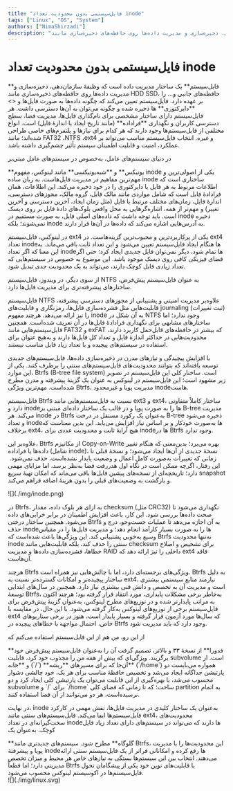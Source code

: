 ```yaml
---
title: "فایل‌سیستمی بدون محدودیت تعداد inode"
tags: ["Linux", "OS", "System"]
authors: ["NimaShirzadi"]
description: "فایل‌سیستم یک ساختار مدیریت داده است که وظیفهٔ سازمان‌دهی، ذخیره‌سازی و مدیریت داده‌ها روی حافظه‌های ذخیره‌سازی مانند HDD SSD، حافظه‌های جانبی و… را بر عهده دارد."
---
```



# فایل‌سیستمی بدون محدودیت تعداد inode

<Tooltip tip="File System">
  <span>**فایل‌سیستم**</span>
</Tooltip>
یک ساختار مدیریت داده است که وظیفهٔ سازمان‌دهی، ذخیره‌سازی و مدیریت داده‌ها روی
حافظه‌های ذخیره‌سازی مانند HDD SSD، حافظه‌های جانبی و… را بر عهده دارد.
فایل‌سیستم تعیین می‌کند که چگونه داده‌ها به صورت فایل‌ها و
<>
  <Tooltip tip="Directory">
    <span>**دایرکتوری**</span>
  </Tooltip>
</>
‌ها ذخیره شده و چگونه می‌توان به آن‌ها دسترسی داشت. هر فایل‌سیستم دارای ساختار
مشخصی برای نام‌گذاری فایل‌ها، مدیریت فضا، سطح دسترسی کاربران و نگهداری
<Tooltip tip="Metadata">
  <span>**فراداده**</span>
</Tooltip>
(مانند تاریخ ایجاد یا اندازهٔ فایل) است. انواع مختلفی از فایل‌سیستم‌ها وجود
دارند که هر کدام برای نیازها و پلتفرم‌های خاصی طراحی شده‌اند؛ مانند FAT32 ،NTFS
،ext4 و غیره. انتخاب فایل‌سیستم مناسب می‌تواند بر عملکرد، امنیت و قابلیت اطمینان
سیستم تأثیر چشم‌گیری داشته باشد.

در دنیای سیستم‌های عامل، به‌خصوص در سیستم‌های عامل مبتی‌بر

<Tooltip tip="Unix-Based">
  <span>**یونیکس**</span>
</Tooltip>
و
<Tooltip tip="Unix-Like">
  <span>**شبه‌یونیکسی**</span>
</Tooltip>
مانند لینوکس، مفهوم inode یکی از اصولی‌ترین و مهم‌ترین مفاهیم در مدیریت
فایل‌هاست. به زبان ساده inode ساختاری است که اطلاعات مربوط به هر فایل یا
دایرکتوری را در خود ذخیره می‌کند. این اطلاعات، همان فرادادهٔ فایل است که شامل
مواردی مانند مالک فایل، گروه مالک، مجوزهای دسترسی، اندازهٔ فایل، زمان‌های مختلف
مرتبط با فایل (مثل زمان ایجاد، آخرین دسترسی و آخرین تغییر) و مهم‌تر از همه،
اشاره‌گرهایی به محل واقعی بلوک‌های دادهٔ فایل بر روی دیسک است. باید توجه داشت که
داده‌های اصلی فایل، به صورت مستقیم در inode ذخیره نمی‌شوند؛ بلکه inode به
آدرس‌هایی اشاره می‌کند که داده‌ها در آن‌ها قرار دارند.

در لینوکس، فایل‌سیستم ext4 یکی از پرکاربردترین و محبوب‌ترین گزینه‌هاست. در ext4 تعداد inode‌ها هنگام ایجاد فایل‌سیستم تعیین می‌شود و این تعداد ثابت باقی می‌ماند. به این معنا که اگر تعداد inode‌ها تمام شود، دیگر نمی‌توان فایل جدیدی ایجاد کرد؛ حتی اگر فضای فیزیکی کافی روی دیسک موجود باشد. این موضوع به خصوص در سیستم‌هایی که تعداد زیادی فایل کوچک دارند، می‌تواند به یک محدودیت جدی تبدیل شود.

از سوی دیگر، در ویندوز، فایل‌سیستم NTFS به عنوان فایل‌سیستم پیش‌فرض، ساختارهای پیشرفته‌تری برای مدیریت فایل‌ها دارد.

فایل‌سیستم NTFS علاوه‌بر مدیریت امنیتی و پشتیبانی از مجوزهای دسترسی پیشرفته، قابلیت‌هایی مثل فشرده‌سازی فایل‌ها، رمزنگاری و قابلیت‌های journaling (ثبت تغییرات) را نیز ارائه می‌دهد. هرچند مفهوم inode به آن شکل در NTFS وجود ندارد؛ اما ساختارهای مشابهی برای نگهداری فرادادهٔ فایل‌ها در آن تعریف شده‌است. همچنین فایل‌سیستم‌هایی مانند FAT32 و exFAT که بیشتر در حافظه‌های قابل‌حمل کاربرد دارند، محدودیت‌هایی در حداکثر اندازهٔ فایل و تعداد کل فایل‌ها دارند و به‌هیچ عنوان برای استفاده در سیستم‌های پیچیده و با تعداد زیاد فایل مناسب نیستند.

با افزایش پیچیدگی و نیازهای مدرن در ذخیره‌سازی داده‌ها، فایل‌سیستم‌های جدیدی توسعه یافته‌اند که بتوانند محدودیت‌های فایل‌سیستم‌های سنتی را برطرف کنند. یکی از این موارد، Btrfs (B-tree file system) است. ساختار کلی این فایل‌سیستم در تصویر زیر مشهود است؛ این فایل‌سیستم در لینوکس به عنوان یک گزینهٔ پیشرفته و مدرن مطرح شده‌است. مهم‌ترین ویژگی Btrfs، مدیریت پویا و غیرمحدود inodeهاست.

فایل‌سیستم Btrfs نسبت به فایل‌سیستم‌هایی مانند ext3 و ext4، ساختار کاملاً متفاوتی دارد و inodeها را به صورت پویا و در قالب یک ساختار داده‌ای مبتنی بر B-tree مدیریت می‌کند. هر inode در Btrfs به‌عنوان یک رکورد مستقل در درخت B-tree ذخیره می‌شود و تعداد inodeها به‌صورت خودکار و بر اساس نیاز افزایش می‌یابد. این بدین معناست که برخلاف ext4، هیچ آرایهٔ ثابت و محدودیت عددی برای inodeها در Btrfs وجود ندارد.

علاوه‌بر این، Btrfs از مکانیزم Copy-on-Write بهره می‌برد؛ بدین‌معنی که هنگام تغییر داده‌ها یا فراداده (شامل inode)، نسخهٔ جدیدی از آن‌ها ایجاد می‌شود؛ و نسخهٔ قبلی تا زمانی که تغییرات به‌صورت کامل اعمال و وضعیت پایدار نشده‌است، حذف نمی‌شود.  این رفتار، اگرچه ممکن است در نگاه اول هدررفت فضا به‌نظر برسد، اما مزایای مهمی دارد؛ تاریخچه‌ای از نسخه‌های پیشین فایل‌ها باقی می‌ماند که امکان تهیهٔ سریع snapshot و بازگشت به وضعیت‌های قبلی را بدون هزینهٔ اضافه فراهم می‌کند.

<div style={{ textAlign: "center" }}>![](./img/inode.png)</div>

در Btrfs، به ازای هر بلوک داده، مقدار checksum (مثل CRC32) نگهداری می‌شود تا صحت داده‌ها بررسی شود. این کار، باعث افزایش اطمینان در برابر خرابی‌های داده می‌شود. همچنین ساختار درختی Btrfs به آن اجازه می‌دهد تا عملیات جست‌و‌جو، درج و حذف inodeها را به صورت بسیار کارآمد انجام دهد؛ و مدیریت فایل‌ها را در مقیاس وسیع به‌خوبی پشتیبانی کند. این ویژگی‌ها باعث شده‌است که Btrfs نه‌تنها محدودیت inode سنتی را حذف کند، بلکه قابلیت‌هایی مانند checksum برای تشخیص و اصلاح خطاها، فشرده‌سازی داده‌ها و مدیریت RAID داخلی را نیز ارائه دهد که ext4 فاقد آن‌هاست.

هرچند Btrfs ویژگی‌های برجسته‌ای دارد، اما با چالش‌هایی نیز همراه است. Btrfs به دلیل ساختار پیچیده‌تر و امکانات گسترده‌تر نسبت به ext4، نیازمند منابع سیستمی بیشتری است و مدیریت آن به تخصص و دانش فنی بیشتری نیاز دارد. همچنین در سال‌های ابتدایی توسعهٔ Btrfs، به‌خاطر برخی مشکلات پایداری، مورد انتقاد قرار گرفته بود؛ هرچند اکنون به مراتب پایدارتر شده و در توزیع‌های مطرح لینوکس، به‌عنوان گزینۀ پیش‌فرض برای فایل‌سیستم برخی از توزیع‌های لینوکس به‌کار گرفته می‌شود. با این‌ حال، در مقایسه با ext4 که سال‌ها مورد آزمون قرار گرفته و بسیار پایدار است، هنوز در برخی سناریوهای خاص، احتمال مواجهه با خطاهای پیچیده در Btrfs وجود دارد که باید مدیریت شود.

از این رو، من هم از این فایل‌سیستم استفاده می‌کنم که

<Tooltip tip="Fedora">
  <span>**فدورا**</span>
</Tooltip>
از نسخهٔ ۳۳ و بالاتر، تصمیم گرفت آن را به‌عنوان فایل‌سیستم پیش‌فرض خود برگزیند.
ویژگی‌ای که بیش از همه من را مجذوب خود کرد، قابلیت subvolume است. از آن‌جا که
برای مسیرهای
<Tooltip tip="root">
  <span>**ریشه**</span>
</Tooltip>
(`/`) و
<Tooltip tip="home">
  <span>**خانه**</span>
</Tooltip>
(`/home`) همواره می‌بایست دو پارتیشن جداگانه ایجاد می‌شد و تخصیص حافظهٔ مناسب
برای هر یک، خود چالشی دشوار محسوب می‌شد، با بهره‌گیری از این قابلیت می‌توان یک
پارتیشن کلی ایجاد کرد و دو subvolume برای `/` و `/home` ساخت؛ که تا زمانی که
فضای کلی partition به اتمام نرسیده‌است، هر دو می‌توانند از آن فضا استفاده کنند.

در نهایت، inode به‌عنوان یک ساختار کلیدی در مدیریت فایل‌ها، نقش مهمی در کارکرد فایل‌سیستم‌ها ایفا می‌کند. فایل‌سیستم‌های سنتی مانند ext4، محدودیت‌های سخت‌گیرانه‌ای در تعداد inodeها دارند که می‌تواند در سیستم‌های دارای تعداد زیاد فایل کوچک، به‌عنوان یک

<Tooltip tip="bottleneck">
  <span>**گلوگاه**</span>
</Tooltip>
مطرح شود. سیستم‌های جدیدتری مانند Btrfs، این محدودیت‌ها را با مدیریت پویا و
پیشرفتهٔ inodeها رفع کرده و امکاناتی فراتر از یک فایل‌سیستم سنتی ارائه می‌دهند.
انتخاب بین این سیستم‌ها بستگی به نیازهای خاص هر محیط و میزان تخصص مدیریتی دارد؛
اما قطعاً Btrfs با قابلیت‌های نوین خود یکی از پیشگامان تحول فایل‌سیستم‌ها در
اکوسیستم لینوکس محسوب می‌شود.

<div style={{ textAlign: "center" }}>![](./img/linux.svg)</div>

